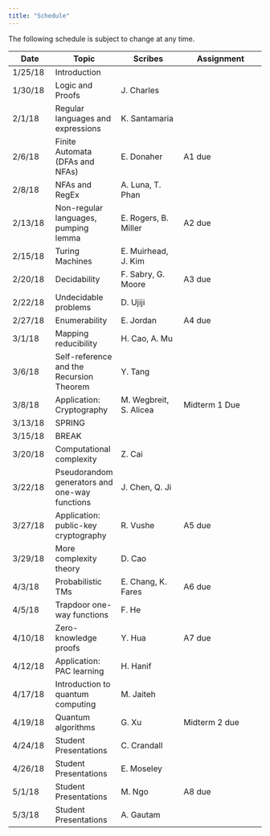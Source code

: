 ```yaml
---
title: "Schedule"
---
```

The following schedule is subject to change at any time.

| **Date** | **Topic**  | **Scribes** |  **Assignment** |
| ---------|------------|-------------|-----------------|
| 1/25/18  | Introduction |||
| 1/30/18  | Logic and Proofs |J. Charles||
| 2/1/18   | Regular languages and expressions |K. Santamaria||
| 2/6/18   | Finite Automata (DFAs and NFAs) |E. Donaher|A1 due|
| 2/8/18   | NFAs and RegEx |A. Luna, T. Phan||
| 2/13/18  | Non-regular languages, pumping lemma |E. Rogers, B. Miller|A2 due|
| 2/15/18  | Turing Machines |E. Muirhead, J. Kim||
| 2/20/18  | Decidability |F. Sabry, G. Moore|A3 due|
| 2/22/18  | Undecidable problems |D. Ujiji||
| 2/27/18  | Enumerability |E. Jordan|A4 due|
| 3/1/18   | Mapping reducibility |H. Cao, A. Mu||
| 3/6/18   | Self-reference and the Recursion Theorem |Y. Tang ||
| 3/8/18   | Application: Cryptography |M. Wegbreit, S. Alicea| Midterm 1 Due |
| 3/13/18  | SPRING ||
| 3/15/18  | BREAK ||
| 3/20/18  | Computational complexity |Z. Cai||
| 3/22/18  | Pseudorandom generators and one-way functions |J. Chen, Q. Ji||
| 3/27/18  | Application: public-key cryptography |R. Vushe|A5 due|
| 3/29/18  | More complexity theory |D. Cao||
| 4/3/18   | Probabilistic TMs |E. Chang, K. Fares|A6 due|
| 4/5/18   | Trapdoor one-way functions |F. He||
| 4/10/18  | Zero-knowledge proofs |Y. Hua|A7 due|
| 4/12/18  | Application: PAC learning |H. Hanif||
| 4/17/18  | Introduction to quantum computing |M. Jaiteh||
| 4/19/18  | Quantum algorithms |G. Xu| Midterm 2 due |
| 4/24/18  | Student Presentations |C. Crandall||
| 4/26/18  | Student Presentations |E. Moseley||
| 5/1/18   | Student Presentations |M. Ngo|A8 due|
| 5/3/18   | Student Presentations |A. Gautam||

